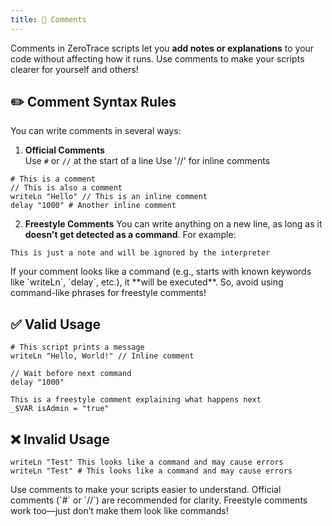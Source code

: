 ```yaml
---
title: 💬 Comments
---
```



Comments in ZeroTrace scripts let you **add notes or explanations** to your code without affecting how it runs. Use comments to make your scripts clearer for yourself and others!

## ✏️ Comment Syntax Rules

You can write comments in several ways:

1. **Official Comments**  
Use `#` or `//` at the start of a line
Use '//' for inline comments

```plaintext
# This is a comment
// This is also a comment
writeLn "Hello" // This is an inline comment
delay "1000" # Another inline comment
````

2. **Freestyle Comments**
You can write anything on a new line, as long as it **doesn't get detected as a command**.
For example:

```plaintext
This is just a note and will be ignored by the interpreter
```

<Callout type="warn">
    If your comment looks like a command (e.g., starts with known keywords like `writeLn`, `delay`, etc.), it **will be executed**. So, avoid using command-like phrases for freestyle comments!
</Callout>

## ✅ Valid Usage

```plaintext
# This script prints a message
writeLn "Hello, World!" // Inline comment

// Wait before next command
delay "1000"

This is a freestyle comment explaining what happens next
_$VAR isAdmin = "true"
```

## ❌ Invalid Usage

```plaintext
writeLn "Test" This looks like a command and may cause errors
writeLn "Test" # This looks like a command and may cause errors
```

<Callout type="info">
    Use comments to make your scripts easier to understand. Official comments (`#` or `//`) are recommended for clarity. Freestyle comments work too—just don’t make them look like commands!
</Callout>